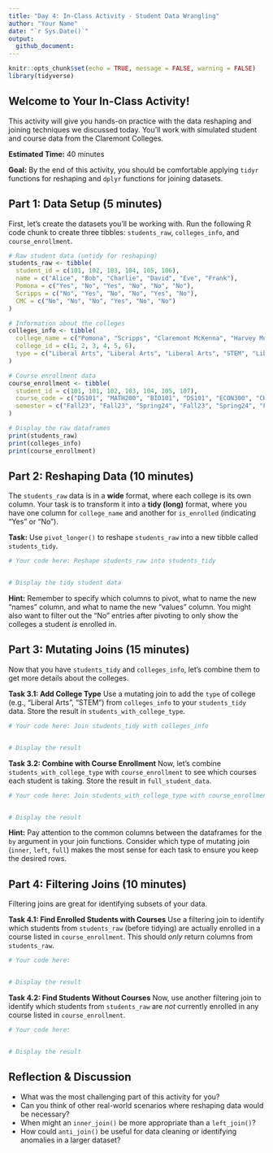 ```yaml
---
title: "Day 4: In-Class Activity - Student Data Wrangling"
author: "Your Name"
date: "`r Sys.Date()`"
output:
  github_document:
---
```


```r
knitr::opts_chunk$set(echo = TRUE, message = FALSE, warning = FALSE)
library(tidyverse)
```

## Welcome to Your In-Class Activity!

This activity will give you hands-on practice with the data reshaping and joining techniques we discussed today. You'll work with simulated student and course data from the Claremont Colleges.

**Estimated Time:** 40 minutes

**Goal:** By the end of this activity, you should be comfortable applying `tidyr` functions for reshaping and `dplyr` functions for joining datasets.

## Part 1: Data Setup (5 minutes)

First, let's create the datasets you'll be working with. Run the following R code chunk to create three tibbles: `students_raw`, `colleges_info`, and `course_enrollment`.

```r
# Raw student data (untidy for reshaping)
students_raw <- tibble(
  student_id = c(101, 102, 103, 104, 105, 106),
  name = c("Alice", "Bob", "Charlie", "David", "Eve", "Frank"),
  Pomona = c("Yes", "No", "Yes", "No", "No", "No"),
  Scripps = c("No", "Yes", "No", "No", "Yes", "No"),
  CMC = c("No", "No", "No", "Yes", "No", "No")
)

# Information about the colleges
colleges_info <- tibble(
  college_name = c("Pomona", "Scripps", "Claremont McKenna", "Harvey Mudd", "Pitzer", "Keck Graduate Institute"),
  college_id = c(1, 2, 3, 4, 5, 6),
  type = c("Liberal Arts", "Liberal Arts", "Liberal Arts", "STEM", "Liberal Arts", "Graduate")
)

# Course enrollment data
course_enrollment <- tibble(
  student_id = c(101, 101, 102, 103, 104, 105, 107),
  course_code = c("DS101", "MATH200", "BIO101", "DS101", "ECON300", "CHEM101", "CS100"),
  semester = c("Fall23", "Fall23", "Spring24", "Fall23", "Spring24", "Fall23", "Fall23")
)

# Display the raw dataframes
print(students_raw)
print(colleges_info)
print(course_enrollment)
```

## Part 2: Reshaping Data (10 minutes)

The `students_raw` data is in a **wide** format, where each college is its own column. Your task is to transform it into a **tidy (long)** format, where you have one column for `college_name` and another for `is_enrolled` (indicating "Yes" or "No").

**Task:** Use `pivot_longer()` to reshape `students_raw` into a new tibble called `students_tidy`.

```r
# Your code here: Reshape students_raw into students_tidy


# Display the tidy student data


```

**Hint:** Remember to specify which columns to pivot, what to name the new "names" column, and what to name the new "values" column. You might also want to filter out the "No" entries after pivoting to only show the colleges a student *is* enrolled in.

## Part 3: Mutating Joins (15 minutes)

Now that you have `students_tidy` and `colleges_info`, let's combine them to get more details about the colleges.

**Task 3.1: Add College Type**
Use a mutating join to add the `type` of college (e.g., "Liberal Arts", "STEM") from `colleges_info` to your `students_tidy` data. Store the result in `students_with_college_type`.

```r
# Your code here: Join students_tidy with colleges_info


# Display the result


```

**Task 3.2: Combine with Course Enrollment**
Now, let's combine `students_with_college_type` with `course_enrollment` to see which courses each student is taking. Store the result in `full_student_data`.

```r
# Your code here: Join students_with_college_type with course_enrollment


# Display the result


```

**Hint:** Pay attention to the common columns between the dataframes for the `by` argument in your join functions. Consider which type of mutating join (`inner`, `left`, `full`) makes the most sense for each task to ensure you keep the desired rows.

## Part 4: Filtering Joins (10 minutes)

Filtering joins are great for identifying subsets of your data.

**Task 4.1: Find Enrolled Students with Courses**
Use a filtering join to identify which students from `students_raw` (before tidying) are actually enrolled in a course listed in `course_enrollment`. This should *only* return columns from `students_raw`.

```r
# Your code here:


# Display the result


```

**Task 4.2: Find Students Without Courses**
Now, use another filtering join to identify which students from `students_raw` are *not* currently enrolled in any course listed in `course_enrollment`.

```r
# Your code here:


# Display the result


```


## Reflection & Discussion

* What was the most challenging part of this activity for you?
* Can you think of other real-world scenarios where reshaping data would be necessary?
* When might an `inner_join()` be more appropriate than a `left_join()`?
* How could `anti_join()` be useful for data cleaning or identifying anomalies in a larger dataset?
